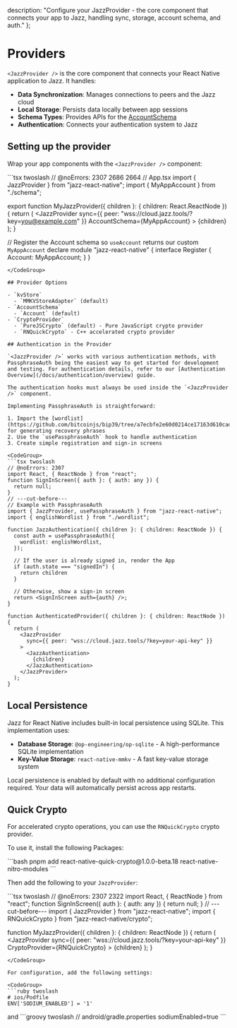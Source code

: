   description: "Configure your JazzProvider - the core component that connects your app to Jazz, handling sync, storage, account schema, and auth."
};


# Providers

`<JazzProvider />` is the core component that connects your React Native application to Jazz. It handles:

- **Data Synchronization**: Manages connections to peers and the Jazz cloud
- **Local Storage**: Persists data locally between app sessions
- **Schema Types**: Provides APIs for the [AccountSchema](/docs/schemas/accounts-and-migrations)
- **Authentication**: Connects your authentication system to Jazz

## Setting up the provider

Wrap your app components with the `<JazzProvider />` component:

<CodeGroup>
```tsx twoslash
// @noErrors: 2307 2686 2664
// App.tsx
import { JazzProvider } from "jazz-react-native";
import { MyAppAccount } from "./schema";

export function MyJazzProvider({ children }: { children: React.ReactNode }) {
  return (
    <JazzProvider
      sync={{ peer: "wss://cloud.jazz.tools/?key=you@example.com" }}
      AccountSchema={MyAppAccount}
    >
      {children}
    </JazzProvider>
  );
}

// Register the Account schema so `useAccount` returns our custom `MyAppAccount`
declare module "jazz-react-native" {
  interface Register {
    Account: MyAppAccount;
  }
}
```
</CodeGroup>

## Provider Options

- `kvStore`
  - `MMKVStoreAdapter` (default)
- `AccountSchema`
  - `Account` (default)
- `CryptoProvider`
  - `PureJSCrypto` (default) - Pure JavaScript crypto provider
  - `RNQuickCrypto` - C++ accelerated crypto provider

## Authentication in the Provider

`<JazzProvider />` works with various authentication methods, with PassphraseAuth being the easiest way to get started for development and testing. For authentication details, refer to our [Authentication Overview](/docs/authentication/overview) guide.

The authentication hooks must always be used inside the `<JazzProvider />` component.

Implementing PassphraseAuth is straightforward:

1. Import the [wordlist](https://github.com/bitcoinjs/bip39/tree/a7ecbfe2e60d0214ce17163d610cad9f7b23140c/src/wordlists) for generating recovery phrases
2. Use the `usePassphraseAuth` hook to handle authentication 
3. Create simple registration and sign-in screens

<CodeGroup>
```tsx twoslash
// @noErrors: 2307
import React, { ReactNode } from "react";
function SignInScreen({ auth }: { auth: any }) {
  return null;
}
// ---cut-before---
// Example with PassphraseAuth
import { JazzProvider, usePassphraseAuth } from "jazz-react-native";
import { englishWordlist } from "./wordlist";

function JazzAuthentication({ children }: { children: ReactNode }) {
  const auth = usePassphraseAuth({
    wordlist: englishWordlist,
  });

  // If the user is already signed in, render the App
  if (auth.state === "signedIn") {
    return children
  }
  
  // Otherwise, show a sign-in screen
  return <SignInScreen auth={auth} />;
}

function AuthenticatedProvider({ children }: { children: ReactNode }) {
  return (
    <JazzProvider
      sync={{ peer: "wss://cloud.jazz.tools/?key=your-api-key" }}
    >
      <JazzAuthentication>
        {children}
      </JazzAuthentication>
    </JazzProvider>
  );
}
```
</CodeGroup>

## Local Persistence

Jazz for React Native includes built-in local persistence using SQLite. This implementation uses:

- **Database Storage**: `@op-engineering/op-sqlite` - A high-performance SQLite implementation
- **Key-Value Storage**: `react-native-mmkv` - A fast key-value storage system

Local persistence is enabled by default with no additional configuration required. Your data will automatically persist across app restarts.

## Quick Crypto

For accelerated crypto operations, you can use the `RNQuickCrypto` crypto provider. 

To use it, install the following Packages:

<CodeGroup>
```bash
pnpm add react-native-quick-crypto@1.0.0-beta.18 react-native-nitro-modules
```
</CodeGroup>

Then add the following to your `JazzProvider`:

<CodeGroup>
```tsx twoslash
// @noErrors: 2307 2322
import React, { ReactNode } from "react";
function SignInScreen({ auth }: { auth: any }) {
  return null;
}
// ---cut-before---
import { JazzProvider } from "jazz-react-native";
import { RNQuickCrypto } from "jazz-react-native/crypto";

function MyJazzProvider({ children }: { children: ReactNode }) {
  return (
    <JazzProvider
      sync={{ peer: "wss://cloud.jazz.tools/?key=your-api-key" }}
      CryptoProvider={RNQuickCrypto}
    >
      {children}
    </JazzProvider>
  );
}
```
</CodeGroup>

For configuration, add the following settings:

<CodeGroup>
```ruby twoslash
# ios/Podfile
ENV['SODIUM_ENABLED'] = '1'
```
</CodeGroup>
and
<CodeGroup>
```groovy twoslash
// android/gradle.properties
sodiumEnabled=true
```
</CodeGroup>
